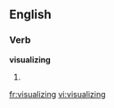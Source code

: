 
==English==

===Verb===
'''visualizing'''

# {{present participle of|[[visualize]]}}

[[fr:visualizing]]
[[vi:visualizing]]